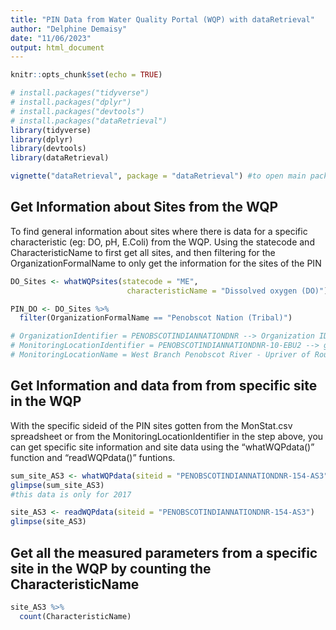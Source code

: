 ```yaml
---
title: "PIN Data from Water Quality Portal (WQP) with dataRetrieval"
author: "Delphine Demaisy"
date: "11/06/2023"
output: html_document
---
```

```r
knitr::opts_chunk$set(echo = TRUE)
```

```r
# install.packages("tidyverse")
# install.packages("dplyr")
# install.packages("devtools")
# install.packages("dataRetrieval")
library(tidyverse)
library(dplyr)
library(devtools)
library(dataRetrieval)
```

```r
vignette("dataRetrieval", package = "dataRetrieval") #to open main package introduction
```

## Get Information about Sites from the WQP
To find general information about sites where there is data for a specific characteristic (eg: DO, pH, E.Coli) from the WQP. Using the statecode and CharacteristicName to first get all sites, and then filtering for the OrganizationFormalName to only get the information for the sites of the PIN

```r
DO_Sites <- whatWQPsites(statecode = "ME",
                          characteristicName = "Dissolved oxygen (DO)") 
```

```r
PIN_DO <- DO_Sites %>% 
  filter(OrganizationFormalName == "Penobscot Nation (Tribal)")

# OrganizationIdentifier = PENOBSCOTINDIANNATIONDNR --> Organization ID
# MonitoringLocationIdentifier = PENOBSCOTINDIANNATIONDNR-10-EBU2 --> gives what is considered the siteid
# MonitoringLocationName = West Branch Penobscot River - Upriver of Route 11 Bridge --> gives more information about each site 

```

## Get Information and data from from specific site in the WQP
With the specific sideid of the PIN sites gotten from the MonStat.csv spreadsheet or from the MonitoringLocationIdentifier in the step above, you can get specific site information and site data using the "whatWQPdata()" function and "readWQPdata()" funtions. 

```r
sum_site_AS3 <- whatWQPdata(siteid = "PENOBSCOTINDIANNATIONDNR-154-AS3")
glimpse(sum_site_AS3)
#this data is only for 2017
```

```r
site_AS3 <- readWQPdata(siteid = "PENOBSCOTINDIANNATIONDNR-154-AS3")
glimpse(site_AS3)
```
## Get all the measured parameters from a specific site in the WQP by counting the CharacteristicName

```r
site_AS3 %>% 
  count(CharacteristicName) 
```
